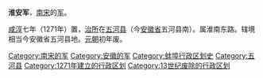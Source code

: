 '''淮安军'''，[[南宋|南宋]]的[[军_(行政区划)|军]]。

[[咸淳|咸淳]]七年（1271年）置，[[治所|治所]]在[[五河县|五河县]]（今[[安徽省|安徽省]]五河县南）。属淮南东路。辖境相当今安徽省五河县地。[[元朝|元朝]]初年废。

{{南宋行政区划小作品}}
{{DEFAULTSORT:H}}
[[Category:南宋的军|Category:南宋的军]]
[[Category:安徽的军|Category:安徽的军]]
[[Category:蚌埠行政区划史|Category:蚌埠行政区划史]]
[[Category:五河县|Category:五河县]]
[[Category:1271年建立的行政区划|Category:1271年建立的行政区划]]
[[Category:13世纪废除的行政区划|Category:13世纪废除的行政区划]]